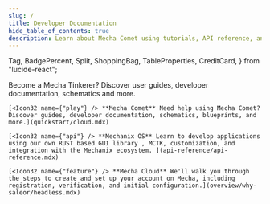 ```yaml
---
slug: /
title: Developer Documentation
hide_table_of_contents: true
description: Learn about Mecha Comet using tutorials, API reference, and developer guides.
---
```


<style>
  {`
    /* Hack to prevent overflow, not possible to have it on other pages due to position sticky used in TOC */
    main .container {
        position: relative;
        overflow: hidden;
    }
`}
</style>


  Tag,
  BadgePercent,
  Split,
  ShoppingBag,
  TableProperties,
  CreditCard,
} from "lucide-react";


Become a Mecha Tinkerer? Discover user guides, developer documentation, schematics and more.

<CardGrid>

    [<Icon32 name={"play"} /> **Mecha Comet** Need help using Mecha Comet? Discover guides, developer documentation, schematics, blueprints, and more.](quickstart/cloud.mdx)

    [<Icon32 name={"api"} /> **Mechanix OS** Learn to develop applications using our own RUST based GUI library , MCTK, customization, and integration with the Mechanix ecosystem. ](api-reference/api-reference.mdx)

    [<Icon32 name={"feature"} /> **Mecha Cloud** We'll walk you through the steps to create and set up your account on Mecha, including registration, verification, and initial configuration.](overview/why-saleor/headless.mdx)

</CardGrid>

